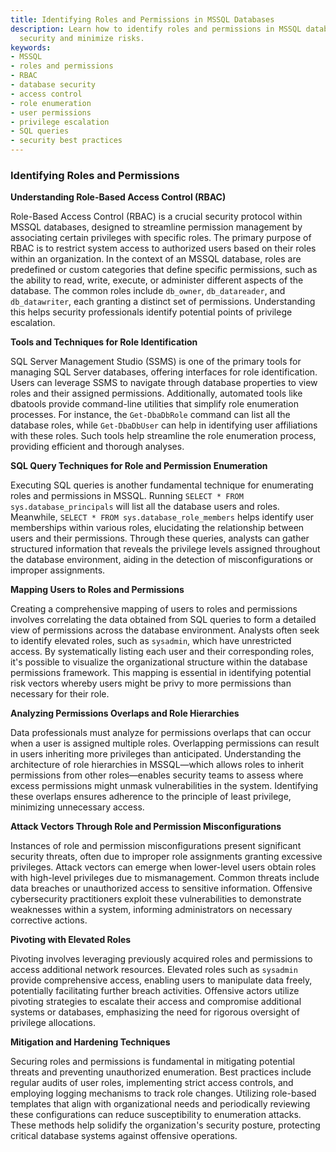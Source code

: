 ```yaml
---
title: Identifying Roles and Permissions in MSSQL Databases
description: Learn how to identify roles and permissions in MSSQL databases to enhance
  security and minimize risks.
keywords:
- MSSQL
- roles and permissions
- RBAC
- database security
- access control
- role enumeration
- user permissions
- privilege escalation
- SQL queries
- security best practices
---
```


### Identifying Roles and Permissions

**Understanding Role-Based Access Control (RBAC)**

Role-Based Access Control (RBAC) is a crucial security protocol within MSSQL databases, designed to streamline permission management by associating certain privileges with specific roles. The primary purpose of RBAC is to restrict system access to authorized users based on their roles within an organization. In the context of an MSSQL database, roles are predefined or custom categories that define specific permissions, such as the ability to read, write, execute, or administer different aspects of the database. The common roles include `db_owner`, `db_datareader`, and `db_datawriter`, each granting a distinct set of permissions. Understanding this helps security professionals identify potential points of privilege escalation.

**Tools and Techniques for Role Identification**

SQL Server Management Studio (SSMS) is one of the primary tools for managing SQL Server databases, offering interfaces for role identification. Users can leverage SSMS to navigate through database properties to view roles and their assigned permissions. Additionally, automated tools like dbatools provide command-line utilities that simplify role enumeration processes. For instance, the `Get-DbaDbRole` command can list all the database roles, while `Get-DbaDbUser` can help in identifying user affiliations with these roles. Such tools help streamline the role enumeration process, providing efficient and thorough analyses.

**SQL Query Techniques for Role and Permission Enumeration**

Executing SQL queries is another fundamental technique for enumerating roles and permissions in MSSQL. Running `SELECT * FROM sys.database_principals` will list all the database users and roles. Meanwhile, `SELECT * FROM sys.database_role_members` helps identify user memberships within various roles, elucidating the relationship between users and their permissions. Through these queries, analysts can gather structured information that reveals the privilege levels assigned throughout the database environment, aiding in the detection of misconfigurations or improper assignments.

**Mapping Users to Roles and Permissions**

Creating a comprehensive mapping of users to roles and permissions involves correlating the data obtained from SQL queries to form a detailed view of permissions across the database environment. Analysts often seek to identify elevated roles, such as `sysadmin`, which have unrestricted access. By systematically listing each user and their corresponding roles, it's possible to visualize the organizational structure within the database permissions framework. This mapping is essential in identifying potential risk vectors whereby users might be privy to more permissions than necessary for their role.

**Analyzing Permissions Overlaps and Role Hierarchies**

Data professionals must analyze for permissions overlaps that can occur when a user is assigned multiple roles. Overlapping permissions can result in users inheriting more privileges than anticipated. Understanding the architecture of role hierarchies in MSSQL—which allows roles to inherit permissions from other roles—enables security teams to assess where excess permissions might unmask vulnerabilities in the system. Identifying these overlaps ensures adherence to the principle of least privilege, minimizing unnecessary access.

**Attack Vectors Through Role and Permission Misconfigurations**

Instances of role and permission misconfigurations present significant security threats, often due to improper role assignments granting excessive privileges. Attack vectors can emerge when lower-level users obtain roles with high-level privileges due to mismanagement. Common threats include data breaches or unauthorized access to sensitive information. Offensive cybersecurity practitioners exploit these vulnerabilities to demonstrate weaknesses within a system, informing administrators on necessary corrective actions.

**Pivoting with Elevated Roles**

Pivoting involves leveraging previously acquired roles and permissions to access additional network resources. Elevated roles such as `sysadmin` provide comprehensive access, enabling users to manipulate data freely, potentially facilitating further breach activities. Offensive actors utilize pivoting strategies to escalate their access and compromise additional systems or databases, emphasizing the need for rigorous oversight of privilege allocations.

**Mitigation and Hardening Techniques**

Securing roles and permissions is fundamental in mitigating potential threats and preventing unauthorized enumeration. Best practices include regular audits of user roles, implementing strict access controls, and employing logging mechanisms to track role changes. Utilizing role-based templates that align with organizational needs and periodically reviewing these configurations can reduce susceptibility to enumeration attacks. These methods help solidify the organization's security posture, protecting critical database systems against offensive operations.